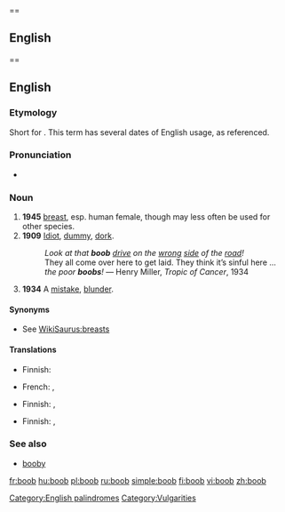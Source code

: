 
== 
== English ==
'''{{subst:boob}}''' ==
==English==
{{rfc|dates in sense line ???}}

===Etymology===
Short for {{term|booby}}. This term has several dates of English usage, as referenced.

===Pronunciation===
* {{rhymes|uːb}}

===Noun===
{{en-noun}}

# '''1945''' {{slang}} [[breast]], esp. human female, though may less often be used for other species.
# '''1909''' {{pejorative}} [[idiot|Idiot]], [[dummy]], [[dork]].
#: ''Look at that '''boob''' [[drive]] on the [[wrong]] [[side]] of the [[road]]!''
#: They all come over here to get laid. They think it’s sinful here ... ''the poor '''boobs'''!'' &mdash; Henry Miller, ''Tropic of Cancer'', 1934
# '''1934''' {{British}} A [[mistake]], [[blunder]].

====Synonyms====
* {{sense|a woman’s breast}} See [[WikiSaurus:breasts]]

====Translations====
{{trans-top|breast}}
* Finnish: {{t+|fi|tissi}}
{{trans-mid}}
* French: {{t+|fr|nibard|m}}, {{t|fr|nichon|m}}
{{trans-bottom}}

{{trans-top|idiot}}
* Finnish: {{t+|fi|torvi}}, {{t|fi|tohelo}}
{{trans-mid}}
{{trans-bottom}}

{{trans-top|mistake}}
* Finnish: {{t+|fi|moka}}, {{t-|fi|munaus}}
{{trans-mid}}
{{trans-bottom}}

===See also===
* [[booby]]

[[Category:English palindromes]]
[[Category:Vulgarities]]

[[fr:boob]]
[[hu:boob]]
[[pl:boob]]
[[ru:boob]]
[[simple:boob]]
[[fi:boob]]
[[vi:boob]]
[[zh:boob]]